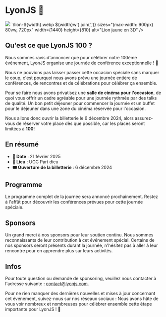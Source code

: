 
<div className={styles.hero}>
  <Image className={styles.background} src={cinema} width={1200} alt="" />
  <h1>LyonJS 💯</h1>
  <img
    className={styles.lion}
    src="/lion-1440.webp"
    srcSet={[360, 720, 1440].map((width) => `/lion-${width}.webp ${width}w`).join(',')}
    sizes="(max-width: 900px) 80vw, 720px"
    width={1440}
    height={810}
    alt="Lion jaune en 3D"
  />
</div>

## Qu'est ce que LyonJS 100 ?

Nous sommes ravis d'annoncer que pour célébrer notre 100ème événement, LyonJS organise une journée de conférence exceptionnelle ! 🎉

Nous ne pouvions pas laisser passer cette occasion spéciale sans marquer le coup, c'est pourquoi nous avons prévu une journée entière de conférences, de rencontres et de célébrations pour célébrer ça ensemble.

Pour se faire nous avons privatisez une **salle de cinéma pour l'occasion**, de quoi vous offrir un cadre agréable pour une journée rythmée par des talks de qualité.
Un bon petit déjeuner pour commencer la journée et un buffet pour le déjeuner dans une zone du cinéma réservée pour l'occasion.

Nous allons donc ouvrir la billetterie le <time dateTime="2024-12-06T09:00">6 décembre 2024</time>, alors assurez-vous de réserver votre place dès que possible, car les places seront limitées à **100**!

## En résumé

- **📅 Date** : 21 février 2025
- **📌 Lieu** : UGC Part dieu
- **🎟️ Ouverture de la billetterie** : 6 décembre 2024

## Programme

Le programme complet de la journée sera annoncé prochainement. Restez à l'affût pour découvrir les conférences prévues pour cette journée spéciale.

<ListOfPeople people={speakers} />

## Sponsors

Un grand merci à nos sponsors pour leur soutien continu.
Nous sommes reconnaissants de leur contribution à cet événement spécial.
Certains de nos sponsors seront présents durant la journée, n'hésitez pas à aller à leur rencontre pour en apprendre plus sur leurs activités.

<Sponsors title="🥇Sponsors Gold" sponsors={gold} />
<Sponsors title="🥈Sponsors Silver" sponsors={silver} />
<Sponsors title="🥉Sponsors Bronze" sponsors={bronze} />

## Infos

Pour toute question ou demande de sponsoring, veuillez nous contacter à l'adresse suivante : [contact@lyonjs.com](mailto:contact@lyonjs.com).

Pour ne rien manquer des dernières nouvelles et mises à jour concernant cet événement, suivez-nous sur nos réseaux sociaux :
Nous avons hâte de vous voir nombreux et nombreuses pour célébrer ensemble cette étape importante pour LyonJS ! 🌟
